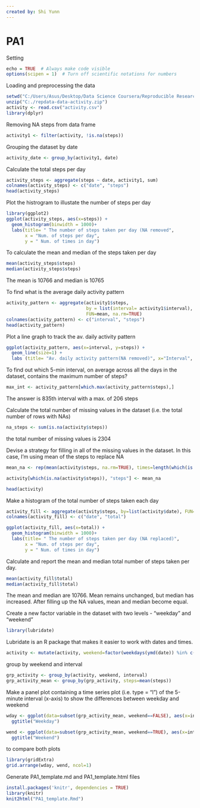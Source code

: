 ```yaml
---
created by: Shi Yunn
---
```

PA1
==============================

Setting

```r
echo = TRUE  # Always make code visible
options(scipen = 1)  # Turn off scientific notations for numbers
```


Loading and preprocessing the data

```r
setwd("C:/Users/Asus/Desktop/Data Science Coursera/Reproducible Research/")
unzip("C:./repdata-data-activity.zip")
activity <- read.csv("activity.csv")
library(dplyr)
```

Removing NA steps from data frame

```r
activity1 <- filter(activity, !is.na(steps))
```

Grouping the dataset by date

```r
activity_date <- group_by(activity1, date)
```

Calculate the total steps per day

```r
activity_steps <- aggregate(steps ~ date, activity1, sum)
colnames(activity_steps) <- c("date", "steps")
head(activity_steps)
```

Plot the histrogram to illustate the number of steps per day

```r
library(ggplot2)
ggplot(activity_steps, aes(x=steps)) + 
  geom_histogram(binwidth = 1000)+
  labs(title= " The number of steps taken per day (NA removed",
       x = "Num. of steps per day",
       y = " Num. of times in day") 
```

To calculate the mean and median of the steps taken per day

```r
mean(activity_steps$steps)
median(activity_steps$steps)
```

The mean is 10766 and median is 10765

To find what is the average daily activity pattern

```r
activity_pattern <- aggregate(activity1$steps,
                              by = list(interval= activity1$interval),
                              FUN=mean, na.rm=TRUE)
colnames(activity_pattern) <- c("interval", "steps")
head(activity_pattern)
```

Plot a line graph to track the av. daily activity pattern

```r
ggplot(activity_pattern, aes(x=interval, y=steps)) + 
  geom_line(size=1) + 
  labs (title= "Av. daily activity pattern(NA removed)", x="Interval", y="Num. of steps")
```

To find out which 5-min interval, on average across all the days in the dataset, contains the maximum number of steps?

```r
max_int <- activity_pattern[which.max(activity_pattern$steps),]
```

The answer is 835th interval with a max. of 206 steps

Calculate the total number of missing values in the dataset (i.e. the total number of rows with NAs)

```r
na_steps <- sum(is.na(activity$steps))
```

the total number of missing values is 2304

Devise a strategy for filling in all of the missing values in the dataset. In this case, I'm using mean of the steps to replace NA

```r
mean_na <- rep(mean(activity$steps, na.rm=TRUE), times=length(which(is.na(activity$steps))))

activity[which(is.na(activity$steps)), "steps"] <- mean_na

head(activity)
```

Make a histogram of the total number of steps taken each day

```r
activity_fill <- aggregate(activity$steps, by=list(activity$date), FUN=sum)
colnames(activity_fill) <- c("date", "total")

ggplot(activity_fill, aes(x=total)) + 
  geom_histogram(binwidth = 1000)+
  labs(title= " The number of steps taken per day (NA replaced)",
       x = "Num. of steps per day",
       y = " Num. of times in day")
```

Calculate and report the mean and median total number of steps taken per day.

```r
mean(activity_fill$total)
median(activity_fill$total)
```

The mean and median are 10766. Mean remains unchanged, but median has increased. After filling up the NA values, mean and median become equal.

Create a new factor variable in the dataset with two levels - "weekday" and "weekend"

```r
library(lubridate)
```

Lubridate is an R package that makes it easier to work with dates and times.

```r
activity <- mutate(activity, weekend=factor(weekdays(ymd(date)) %in% c("Saturday", "Sunday")))
```

group by weekend and interval

```r
grp_activity <- group_by(activity, weekend, interval)
grp_activity_mean <- group_by(grp_activity, steps=mean(steps))

```

Make a panel plot containing a time series plot (i.e. type = "l") of the 5-minute interval (x-axis) to show the differences between weekday and weekend

```r
wday <- ggplot(data=subset(grp_activity_mean, weekend==FALSE), aes(x=interval, y=steps)) + geom_line() + 
  ggtitle("Weekday")

wend <- ggplot(data=subset(grp_activity_mean, weekend==TRUE), aes(x=interval, y=steps)) + geom_line() + 
  ggtitle("Weekend")
```

to compare both plots

```r
library(gridExtra)
grid.arrange(wday, wend, ncol=1)
```

Generate PA1_template.md and PA1_template.html files

```r
install.packages('knitr', dependencies = TRUE)
library(knitr)
knit2html("PA1_template.Rmd")
```


